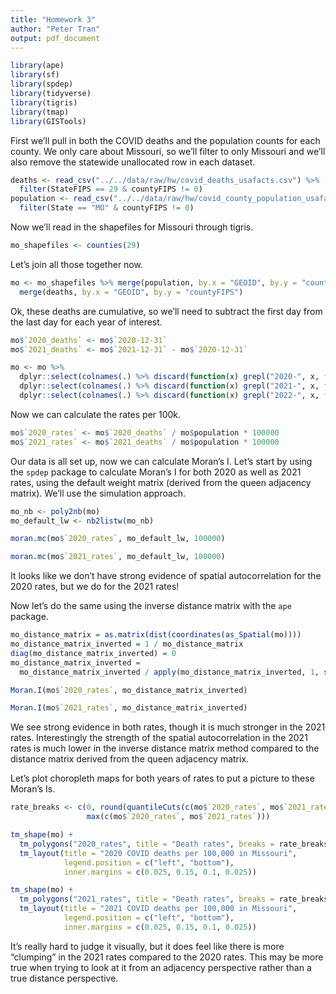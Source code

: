 ```yaml
---
title: "Homework 3"
author: "Peter Tran"
output: pdf_document
---
```


```r
library(ape)
library(sf)
library(spdep)
library(tidyverse)
library(tigris)
library(tmap)
library(GISTools)
```

First we'll pull in both the COVID deaths and the population counts for each county. We only care about Missouri, so we'll filter to only Missouri and we'll also remove the statewide unallocated row in each dataset.

```r
deaths <- read_csv("../../data/raw/hw/covid_deaths_usafacts.csv") %>%
  filter(StateFIPS == 29 & countyFIPS != 0)
population <- read_csv("../../data/raw/hw/covid_county_population_usafacts.csv") %>%
  filter(State == "MO" & countyFIPS != 0)
```

Now we'll read in the shapefiles for Missouri through tigris.

```r
mo_shapefiles <- counties(29)
```

Let's join all those together now.

```r
mo <- mo_shapefiles %>% merge(population, by.x = "GEOID", by.y = "countyFIPS") %>%
  merge(deaths, by.x = "GEOID", by.y = "countyFIPS")
```

Ok, these deaths are cumulative, so we'll need to subtract the first day from the last day for each year of interest.

```r
mo$`2020_deaths` <- mo$`2020-12-31`
mo$`2021_deaths` <- mo$`2021-12-31` - mo$`2020-12-31`

mo <- mo %>%
  dplyr::select(colnames(.) %>% discard(function(x) grepl("2020-", x, fixed = T))) %>%
  dplyr::select(colnames(.) %>% discard(function(x) grepl("2021-", x, fixed = T))) %>%
  dplyr::select(colnames(.) %>% discard(function(x) grepl("2022-", x, fixed = T)))
```

Now we can calculate the rates per 100k.

```r
mo$`2020_rates` <- mo$`2020_deaths` / mo$population * 100000
mo$`2021_rates` <- mo$`2021_deaths` / mo$population * 100000
```

Our data is all set up, now we can calculate Moran's I. Let's start by using the `spdep` package to calculate Moran's I for both 2020 as well as 2021 rates, using the default weight matrix (derived from the queen adjacency matrix). We'll use the simulation approach.

```r
mo_nb <- poly2nb(mo)
mo_default_lw <- nb2listw(mo_nb)

moran.mc(mo$`2020_rates`, mo_default_lw, 100000)
```

```r
moran.mc(mo$`2021_rates`, mo_default_lw, 100000)
```

It looks like we don't have strong evidence of spatial autocorrelation for the 2020 rates, but we do for the 2021 rates!

Now let's do the same using the inverse distance matrix with the `ape` package.

```r
mo_distance_matrix = as.matrix(dist(coordinates(as_Spatial(mo))))
mo_distance_matrix_inverted = 1 / mo_distance_matrix
diag(mo_distance_matrix_inverted) = 0
mo_distance_matrix_inverted = 
  mo_distance_matrix_inverted / apply(mo_distance_matrix_inverted, 1, sum)

Moran.I(mo$`2020_rates`, mo_distance_matrix_inverted)
```

```r
Moran.I(mo$`2021_rates`, mo_distance_matrix_inverted)
```

We see strong evidence in both rates, though it is much stronger in the 2021 rates. Interestingly the strength of the spatial autocorrelation in the 2021 rates is much lower in the inverse distance matrix method compared to the distance matrix derived from the queen adjacency matrix.

Let's plot choropleth maps for both years of rates to put a picture to these Moran's Is.

```r
rate_breaks <- c(0, round(quantileCuts(c(mo$`2020_rates`, mo$`2021_rates`), 7), 1),
                 max(c(mo$`2020_rates`, mo$`2021_rates`)))

tm_shape(mo) +
  tm_polygons("2020_rates", title = "Death rates", breaks = rate_breaks) +
  tm_layout(title = "2020 COVID deaths per 100,000 in Missouri",
            legend.position = c("left", "bottom"),
            inner.margins = c(0.025, 0.15, 0.1, 0.025))
```

```r
tm_shape(mo) +
  tm_polygons("2021_rates", title = "Death rates", breaks = rate_breaks) +
  tm_layout(title = "2021 COVID deaths per 100,000 in Missouri",
            legend.position = c("left", "bottom"),
            inner.margins = c(0.025, 0.15, 0.1, 0.025))
```

It's really hard to judge it visually, but it does feel like there is more "clumping" in the 2021 rates compared to the 2020 rates. This may be more true when trying to look at it from an adjacency perspective rather than a true distance perspective.
